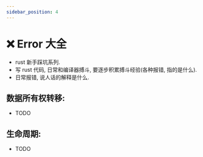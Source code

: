 ```yaml
---
sidebar_position: 4
---
```


# ❌ Error 大全


- rust 新手踩坑系列.
- 写 rust 代码, 日常和编译器搏斗, 要逐步积累搏斗经验(各种报错, 指的是什么).
- 日常报错, 说人话的解释是什么.


## 数据所有权转移:

- TODO


## 生命周期:

- TODO
